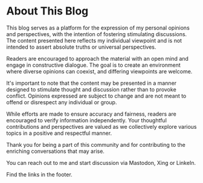 # About This Blog
This blog serves as a platform for the expression of my personal opinions and perspectives, with the intention of fostering stimulating discussions. The content presented here reflects my individual viewpoint and is not intended to assert absolute truths or universal perspectives.

Readers are encouraged to approach the material with an open mind and engage in constructive dialogue. The goal is to create an environment where diverse opinions can coexist, and differing viewpoints are welcome.

It's important to note that the content may be presented in a manner designed to stimulate thought and discussion rather than to provoke conflict. Opinions expressed are subject to change and are not meant to offend or disrespect any individual or group.

While efforts are made to ensure accuracy and fairness, readers are encouraged to verify information independently. Your thoughtful contributions and perspectives are valued as we collectively explore various topics in a positive and respectful manner.

Thank you for being a part of this community and for contributing to the enriching conversations that may arise.

You can reach out to me and start discussion via Mastodon, Xing or LinkeIn.

Find the links in the footer.